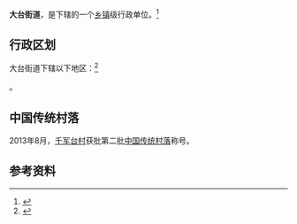 {{中国乡级行政区
|景观照片文件名 = Z298 entering Luopoling Railway Station (20170308123346).jpg
|景观照片描述 = [[丰沙铁路|丰沙铁路]][[落坡岭站|落坡岭站]]西咽喉
|汉语拼音 = 
|其他语言 = 
|其他语言名称 = 
|旧称 = 
|地名出处 = 
|位置图文件名 = 
|位置图描述 = 
|自定义图片= 
|建置时间 = 
|政府驻地 = 
|毗邻 = 
|总面积 = 
|总人口 = 
|总人口年份 = 
|户籍人口 = 
|户籍人口年份 = 
|常住人口 = 
|常住人口年份 = 
|人口密度 = 
|GDP = 
|GDP年份 = 
|邮政编码 = 
|电话区号 = 10
|官方网站 = 
|网站名称 = 
|11/01/09/004/000}}

'''大台街道'''，是{{PRC admin/fullname|11/01/09/004/000|3}}下辖的一个[[乡镇|乡镇]]级行政单位。<ref>{{PRC admin/ref sgc|{{PRC admin/parent|11/01/09/004/000}}}}</ref>

== 行政区划 ==

大台街道下辖以下地区：<ref>{{PRC admin/ref sgc|11/01/09/004/000}}</ref>

{{PRC admin/children|11/01/09/004/000}}。

==中国传统村落==
2013年8月，[[千军台村|千军台村]]获批第二批[[中国传统村落|中国传统村落]]称号。

== 参考资料 ==
{{Reflist}}

{{PRC admin/navcat|11/01/09/004/000}}